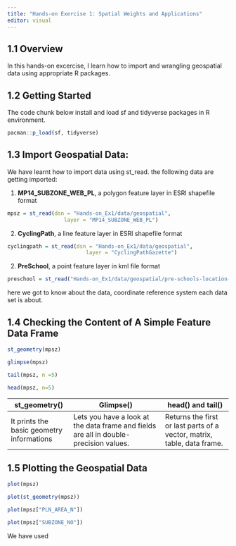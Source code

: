 ```yaml
---
title: "Hands-on Exercise 1: Spatial Weights and Applications"
editor: visual
---
```


## 1.1 Overview

In this hands-on excercise, I learn how to import and wrangling geospatial data using appropriate R packages.

## 1.2 Getting Started

The code chunk below install and load sf and tidyverse packages in R environment.

```r
pacman::p_load(sf, tidyverse)
```

## 1.3 Import Geospatial Data:

We have learnt how to import data using st_read. the following data are getting imported:

1.  **MP14_SUBZONE_WEB_PL**, a polygon feature layer in ESRI shapefile format

```r
mpsz = st_read(dsn = "Hands-on_Ex1/data/geospatial", 
                  layer = "MP14_SUBZONE_WEB_PL")
```

2.  **CyclingPath**, a line feature layer in ESRI shapefile format

```r
cyclingpath = st_read(dsn = "Hands-on_Ex1/data/geospatial", 
                         layer = "CyclingPathGazette")
```

2.  **PreSchool**, a point feature layer in kml file format

```r
preschool = st_read("Hands-on_Ex1/data/geospatial/pre-schools-location-kml.kml")
```

here we got to know about the data, coordinate reference system each data set is about.

## 1.4 Checking the Content of A Simple Feature Data Frame

```r
st_geometry(mpsz)
```

```r
glimpse(mpsz)
```

```r
tail(mpsz, n =5)
```

```r
head(mpsz, n=5)  
```

| st_geometry()                             | Glimpse()                                                                             | head() and tail()                                                       |
|---------------------|------------------------------|----------------------|
| It prints the basic geometry informations | Lets you have a look at the data frame and fields are all in double-precision values. | Returns the first or last parts of a vector, matrix, table, data frame. |

## 1.5 Plotting the Geospatial Data

```r
plot(mpsz)
```

```r
plot(st_geometry(mpsz))
```

```r
plot(mpsz["PLN_AREA_N"])
```

```r
plot(mpsz["SUBZONE_NO"])
```

We have used
